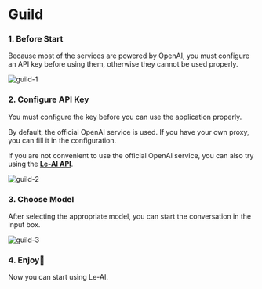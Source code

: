 
# Guild

### 1. Before Start

Because most of the services are powered by OpenAI, you must configure an API key before using them, otherwise they cannot be used properly.

<Image
  className="w-[1920px]"
  src="/client/guild-1.png"
  alt="guild-1"
  width={1920}
  height={1055}
/>

### 2. Configure API Key

You must configure the key before you can use the application properly.

By default, the official OpenAI service is used. If you have your own proxy, you can fill it in the configuration.

If you are not convenient to use the official OpenAI service, you can also try using the [**Le-AI API**](/server/introduction).

<Image
  className="w-[1920px]"
  src="/client/guild-2.png"
  alt="guild-2"
  width={1920}
  height={1055}
/>

### 3. Choose Model

After selecting the appropriate model, you can start the conversation in the input box.

<Image
  className="w-[1920px]"
  src="/client/guild-3.png"
  alt="guild-3"
  width={1920}
  height={1055}
/>

### 4. Enjoy🎉

Now you can start using Le-AI.

